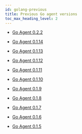 ```yaml
---
id: golang-previous
title: Previous Go agent versions
toc_max_heading_level: 2
---
```


- [Go Agent 0.2.2](golang-0_2_2)

- [Go Agent 0.1.14](golang-0_1_14)

- [Go Agent 0.1.13](golang-0_1_13)

- [Go Agent 0.1.12](golang-0_1_12)

- [Go Agent 0.1.11](golang-0_1_11)

- [Go Agent 0.1.10](golang-0_1_10)

- [Go Agent 0.1.9](golang-0_1_9)

- [Go Agent 0.1.8](golang-0_1_8)

- [Go Agent 0.1.7](golang-0_1_7)

- [Go Agent 0.1.6](golang-0_1_6)

- [Go Agent 0.1.5](golang-0_1_5)
